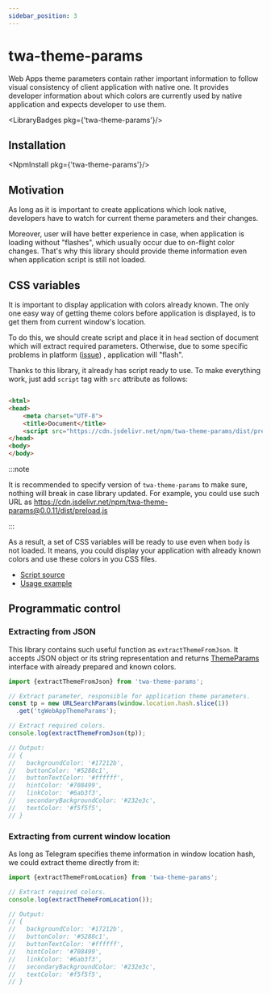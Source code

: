 ```yaml
---
sidebar_position: 3
---
```


# twa-theme-params

Web Apps theme parameters contain rather important information to follow visual
consistency of client application with native one. It provides developer
information about which colors are currently used by native application and
expects developer to use them.

<LibraryBadges pkg={'twa-theme-params'}/>

## Installation

<NpmInstall pkg={'twa-theme-params'}/>

## Motivation

As long as it is important to create applications which look native, developers
have to watch for current theme parameters and their changes.

Moreover, user will have better experience in case, when application is loading
without "flashes", which usually occur due to on-flight color changes. That's
why this library should provide theme information even when application script
is still not loaded.

## CSS variables

It is important to display application with colors already known. The only one
easy way of getting theme colors before application is displayed, is to get them
from current window's location.

To do this, we should create script and place it in `head` section of document
which will extract required parameters. Otherwise, due to some specific problems
in platform ([issue](https://github.com/Telegram-Web-Apps/twa/issues/12))
, application will "flash".

Thanks to this library, it already has script ready to use. To make
everything work, just add `script` tag with `src` attribute as follows:

```html

<html>
<head>
    <meta charset="UTF-8">
    <title>Document</title>
    <script src="https://cdn.jsdelivr.net/npm/twa-theme-params/dist/preload.js"></script>
</head>
<body>
</body>
```

:::note

It is recommended to specify version of `twa-theme-params` to make sure,
nothing will break in case library updated. For example, you could use
such URL as https://cdn.jsdelivr.net/npm/twa-theme-params@0.0.11/dist/preload.js

:::

As a result, a set of CSS variables will be ready to use even when `body` is not
loaded. It means, you could display your application with already known colors
and use these colors in you CSS files.

- [Script source](https://github.com/Telegram-Web-Apps/twa/blob/master/packages/theme-params/src/preload/utils.ts)
- [Usage example](https://github.com/Telegram-Web-Apps/twa/blob/master/packages/theme-params/preview.html)

## Programmatic control

### Extracting from JSON

This library contains such useful function as `extractThemeFromJson`. It accepts
JSON object or its string representation and
returns [ThemeParams](https://github.com/Telegram-Web-Apps/twa/blob/master/packages/theme-params/src/types.ts#L7)
interface with already prepared and known colors.

```typescript
import {extractThemeFromJson} from 'twa-theme-params';

// Extract parameter, responsible for application theme parameters.
const tp = new URLSearchParams(window.location.hash.slice(1))
  .get('tgWebAppThemeParams');

// Extract required colors.
console.log(extractThemeFromJson(tp));

// Output:
// {
//   backgroundColor: '#17212b',
//   buttonColor: '#5288c1',
//   buttonTextColor: '#ffffff',
//   hintColor: '#708499',
//   linkColor: '#6ab3f3',
//   secondaryBackgroundColor: '#232e3c',
//   textColor: '#f5f5f5',
// }
```

### Extracting from current window location

As long as Telegram specifies theme information in window location hash, we
could extract theme directly from it:

```typescript
import {extractThemeFromLocation} from 'twa-theme-params';

// Extract required colors.
console.log(extractThemeFromLocation());

// Output:
// {
//   backgroundColor: '#17212b',
//   buttonColor: '#5288c1',
//   buttonTextColor: '#ffffff',
//   hintColor: '#708499',
//   linkColor: '#6ab3f3',
//   secondaryBackgroundColor: '#232e3c',
//   textColor: '#f5f5f5',
// }
```
